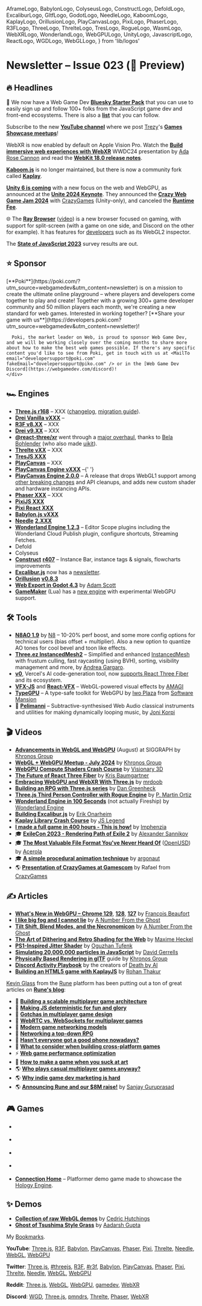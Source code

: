   AframeLogo,
  BabylonLogo,
  ColyseusLogo,
  ConstructLogo,
  DefoldLogo,
  ExcaliburLogo,
  GltfLogo,
  GodotLogo,
  NeedleLogo,
  KaboomLogo,
  KaplayLogo,
  OrillusionLogo,
  PlayCanvasLogo,
  PixiLogo,
  PhaserLogo,
  R3FLogo,
  ThreeLogo,
  ThrelteLogo,
  TresLogo,
  RogueLogo,
  WasmLogo,
  WebXRLogo,
  WonderlandLogo,
  WebGPULogo,
  UnityLogo,
  JavascriptLogo,
  ReactLogo,
  WGDLogo,
  WebGLLogo,
} from 'lib/logos'

# Newsletter – Issue 023 (👀 Preview)

<SubTitleDate value="2024-09-XX" />

<NoBulletListStyles />
<NewsletterStyles />

## 🔥 Headlines

🦋 We now have a Web Game Dev [**Bluesky Starter Pack**](https://go.bsky.app/RXBQnMR) that you can use to easily sign up and follow 100+ folks from the JavaScript game dev and front-end ecosystems. There is also a [**list**](https://bsky.app/profile/verekia.com/lists/3l4dlvh6her2w) that you can follow.

<WGDLogo /> Subscribe to the new [**YouTube channel**](https://www.youtube.com/@webgamedev) where we
post [Trezy](https://bsky.app/profile/trezy.codes)'s [**Games Showcase
meetups**](https://discord.gg/qBvAnA5aUS?event=1283872087345463296)!

<WebXRLogo /> WebXR is now enabled by default on Apple Vision Pro. Watch the [**Build immersive web
experiences with WebXR**](https://www.youtube.com/watch?v=C3XDHjam-eI) WWDC24 presentation by [Ada
Rose Cannon](https://x.com/AdaRoseCannon) and read the [**WebKit 18.0 release
notes**](https://webkit.org/blog/15865/webkit-features-in-safari-18-0/).

<KaboomLogo /> [**Kaboom.js**](https://kaboomjs.com/) is no longer maintained, but there is now a
community fork called <KaplayLogo /> [**Kaplay**](https://kaplayjs.com/).

<UnityLogo /> [**Unity 6 is coming**](https://unity.com/blog/unite-2024-keynote-wrap-up) with a new
focus on the web and WebGPU, as announced at the [**Unite 2024
Keynote**](https://www.youtube.com/live/MbRpch5x4dM?si=Bi8weT5RnV4giU0z&t=5170). They announced the
[**Crazy Web Game Jam 2024**](https://gamejamplus.com/crazywebgamejam2024/) with
[CrazyGames](https://crazygames.com/) (Unity-only), and canceled the [**Runtime
Fee**](https://unity.com/blog/unity-is-canceling-the-runtime-fee).

🌐 The [**Ray Browser**](https://playonray.com/) ([video](https://www.youtube.com/watch?v=teLpRH6mYBA)) is a new browser focused on gaming, with support for split-screen (with a game on one side, and Discord on the other for example). It has features for [developers](https://playonray.com/developers) such as its WebGL2 inspector.

<JavascriptLogo /> The [**State of JavaScript 2023**](https://2023.stateofjs.com/en-US) survey
results are out.

## ⭐️ Sponsor

<div className="flex flex-col gap-5 mt-5">
  <div className="flex flex-col gap-5 lg:flex-row items-center">
    <div className="mx-auto w-full max-w-[140px] h-full max-h-[140px] flex items-center justify-center">
      <a
        href="https://poki.com/?utm_source=webgamedev&utm_content=newsletter"
        target="_blank"
        rel="noopener"
      >
        <PokiLogo className="w-full max-w-130" />
      </a>
    </div>
    <div>
      [**Poki**](https://poki.com/?utm_source=webgamedev&utm_content=newsletter) is on a mission to
      create the ultimate online playground – where players and developers come together to play and
      create! Together with a growing 300+ game developer community and 50 million players each
      month, we're creating a new standard for web games. Interested in working together? [**Share
      your game with
      us**](https://developers.poki.com?utm_source=webgamedev&utm_content=newsletter)!

      Poki, the market leader on Web, is proud to sponsor Web Game Dev, and we will be working closely over the coming months to share more about how to make the best web games possible. If there's any specific content you'd like to see from Poki, get in touch with us at <MailTo email="developersupport@poki.com" fakeEmail="dovelepersoppurt@piko.com" /> or in the [Web Game Dev Discord](https://webgamedev.com/discord)!
    </div>

  </div>
</div>

## 🏎 Engines

- <ThreeLogo /> [**Three.js r168**](https://x.com/threejs/status/1829424284696973740) – XXX
  ([changelog](https://github.com/mrdoob/three.js/releases/tag/r168), [migration
  guide](https://github.com/mrdoob/three.js/wiki/Migration-Guide)).
- <ThreeLogo /> [**Drei Vanilla vXXX**](https://github.com/pmndrs/drei-vanilla/releases) –
- <R3FLogo /> [**R3F v8.XX**](https://github.com/pmndrs/react-three-fiber/releases) – XXX
- <R3FLogo /> [**Drei v9.XX**](https://github.com/pmndrs/drei/releases) – XXX
- <R3FLogo /> [**@react-three/xr**](https://pmndrs.github.io/xr/docs/getting-started/introduction)
  went through a [major overhaul](https://pmnd.rs/blog/reintroducing-react-three-xr), thanks to
  [Bela Bohlender](https://x.com/BelaBohlender) (who also made
  [uikit](https://github.com/pmndrs/uikit)).
- <ThrelteLogo /> [**Threlte vXX**](https://x.com/threlte) – XXX
- <TresLogo /> [**TresJS XXX**](https://github.com/Tresjs/tres/releases)
- <PlayCanvasLogo /> [**PlayCanvas**](https://playcanvas.com/) – XXX
- <PlayCanvasLogo /> [**PlayCanvas Engine vXXX**](https://github.com/playcanvas/engine/releases)
  –{' '}
- <PlayCanvasLogo /> [**PlayCanvas Engine
  2.0.0**](https://blog.playcanvas.com/playcanvas-engine-hits-2-0-0/) – A release that drops WebGL1
  support among [other breaking changes](https://github.com/playcanvas/engine/releases/tag/v2.0.0)
  and API cleanups, and adds new custom shader and hardware instancing APIs.
- <PhaserLogo /> [**Phaser XXX**](https://github.com/photonstorm/phaser/releases) – XXX
- <PixiLogo /> [**PixiJS XXX**](https://github.com/pixijs/pixijs/releases)
- <PixiLogo /> [**Pixi React XXX**](https://github.com/pixijs/pixi-react/releases)
- <BabylonLogo /> [**Babylon.js vXXX**](https://github.com/BabylonJS/Babylon.js/releases)
- <NeedleLogo /> [**Needle**](https://needle.tools/)
  [**2.XXX**](https://github.com/needle-tools/needle-engine-support/releases)
- <WonderlandLogo /> [**Wonderland Engine 1.2.3**](https://wonderlandengine.com/news/release-1.2.3/)
  – Editor Scope plugins including the Wonderland Cloud Publish plugin, configure shortcuts,
  Streaming Fetches.
- <DefoldLogo /> Defold
- <ColyseusLogo /> Colyseus
- <ConstructLogo /> [**Construct**](https://www.construct.net/en)
  [**r407**](https://www.construct.net/en/make-games/releases/stable/r407) – Instance Bar, instance
  tags & signals, flowcharts improvements
- <ExcaliburLogo /> [**Excalibur.js**](https://excaliburjs.com/) now has a
  [newsletter](https://news.excaliburjs.com/).
- <OrillusionLogo /> [**Orillusion**](https://www.orillusion.com/en/)
  [**v0.8.3**](https://github.com/Orillusion/orillusion/releases)
- <GodotLogo /> [**Web Export in Godot
  4.3**](https://godotengine.org/article/progress-report-web-export-in-4-3/) by [Adam
  Scott](https://x.com/scottmada)
- [**GameMaker**](https://gamemaker.io/) (Lua) has a [new engine](https://gamemaker.io/en/blog/gmrt-open-beta) with experimental <WebGPULogo /> WebGPU support.

## 🛠 Tools

- <ThreeLogo /> [**N8AO 1.9**](https://x.com/N8Programs/status/1832234252374523934) by
  [N8](https://x.com/N8Programs) – 10-20% perf boost, and some more config options for technical
  users (bias offset + multiplier). Also a new option to quantize AO tones for cool bevel and toon
  like effects.
- <ThreeLogo /> [**Three.ez InstancedMesh2**](https://github.com/agargaro/instanced-mesh) –
  Simplified and enhanced [InstancedMesh](https://threejs.org/docs/#api/en/objects/InstancedMesh)
  with frustum culling, fast raycasting (using BVH), sorting, visibility management and more, by
  [Andrea Gargaro](https://x.com/agargaro_dev).
- <R3FLogo /> [**v0**](https://x.com/v0/status/1829224860158992721), Vercel's AI code-generation
  tool, now [supports React Three Fiber](https://x.com/v0/status/1829224860158992721) and its
  ecosystem.
- <JavascriptLogo /> [**VFX-JS**](https://amagi.dev/vfx-js/) and
  <ReactLogo /> [**React-VFX**](https://amagi.dev/react-vfx/) – WebGL-powered visual effects by [AMAGI](https://x.com/amagitakayosi)
- <WebGPULogo /> [**TypeGPU**](https://docs.swmansion.com/TypeGPU/) – A type-safe toolkit for WebGPU
  by [Iwo Plaza](https://x.com/iwoplaza) from [Software Mansion](https://x.com/swmansion)
- 🎵 [**Pelimanni**](https://github.com/vuoro/pelimanni/) – Subtractive-synthesised Web Audio classical instruments and utilities for making dynamically looping music, by [Joni Korpi](https://bsky.app/profile/jonikorpi.com)

## 🎬 Videos

- <WebGLLogo /> <WebGPULogo /> [**Advancements in WebGL and
  WebGPU**](https://www.youtube.com/watch?v=Omx-alEc1yk) (August) at SIGGRAPH by [Khronos
  Group](https://www.khronos.org/)
- <WebGLLogo /> <WebGPULogo /> [**WebGL + WebGPU Meetup - July
  2024**](https://www.youtube.com/watch?v=Omx-alEc1yk) by [Khronos Group](https://www.khronos.org/)
- <WebGPULogo /> [**WebGPU Compute Shaders Crash
  Course**](https://www.youtube.com/watch?v=47bgA5TQwmc) by [Visionary 3D
  ](https://x.com/visionary_3_d)
- <R3FLogo /> [**The Future of React Three
  Fiber**](https://gitnation.com/contents/from-websites-to-games-the-future-of-react-three-fiber) by
  [Kris Baumgartner](https://github.com/krispya)
- <ThreeLogo /> [**Embracing WebGPU and WebXR With
  Three.js**](https://www.youtube.com/watch?v=7we9mqIOKyw) by [mrdoob](https://x.com/mrdoob)
- <ThreeLogo /> [**Building an RPG with Three.js
  series**](https://www.youtube.com/playlist?list=PLtzt35QOXmkKkZL63E3IXDxqvP13MHyTE) by [Dan
  Greenheck](https://x.com/dangreenheck)
- <RogueLogo /> [**Three.js Third Person Controller with Rogue
  Engine**](https://www.youtube.com/watch?v=OIorPLKWCv4) by [P. Martin
  Ortiz](https://x.com/BeardScript)
- <WonderlandLogo /> [**Wonderland Engine in 100
  Seconds**](https://www.youtube.com/watch?v=fSe3Kv5NlWQ) (not actually Fireship) by [Wonderland
  Engine](https://x.com/WebXREngine)
- <ExcaliburLogo /> [**Building Excalibur.js**](https://www.youtube.com/watch?v=-pvSQkigIYA) by
  [Erik Onarheim](https://x.com/ErikOnarheim)
- <KaplayLogo /> [**Kaplay Library Crash Course**](https://www.youtube.com/watch?v=FdEYxGoy5_c) by
  [JS Legend](https://x.com/JSLegendDev)
- <UnityLogo /> [**I made a full game in 400 hours - This is
  how!**](https://www.youtube.com/watch?v=6L3Z3JI1HvE) by [Imphenzia](https://x.com/Imphenzia)
- 🎓 [**ExileCon 2023 - Rendering Path of Exile 2**](https://www.youtube.com/watch?v=TrHHTQqmAaM) by [Alexander Sannikov](https://www.youtube.com/@Alexander_Sannikov)
- 🎓 [**The Most Valuable File Format You've Never Heard Of**](https://www.youtube.com/watch?v=_N--2xOXEN0) ([OpenUSD](https://openusd.org/)) by [Acerola](https://x.com/Acerola_t)
- 🎓 [**A simple procedural animation technique**](https://www.youtube.com/watch?v=qlfh_rv6khY) by [argonaut](https://x.com/argonautcode)
- 🌎 [**Presentation of CrazyGames at Gamescom**](https://www.youtube.com/watch?v=5GNChywzr6g) by Rafael from [CrazyGames](https://x.com/CrazyGamesCom)

## ✍️ Articles

- <WebGPULogo /> [**What's New in WebGPU – Chrome
  129**](https://developer.chrome.com/blog/new-in-webgpu-129),
  [**128**](https://developer.chrome.com/blog/new-in-webgpu-128),
  [**127**](https://developer.chrome.com/blog/new-in-webgpu-127) by [François
  Beaufort](https://x.com/quicksave2k)
- <ThreeLogo /> [**I like big fog and I cannot
  lie**](https://www.anumberfromtheghost.com/blog/dynamic-fog) by [A Number From the
  Ghost](https://x.com/jittercub)
- <ThreeLogo /> [**Tilt Shift, Blend Modes, and the
  Necronomicon**](https://www.anumberfromtheghost.com/blog/tilt-shift) by [A Number From the
  Ghost](https://x.com/jittercub)
- <R3FLogo /> [**The Art of Dithering and Retro Shading for the
  Web**](https://blog.maximeheckel.com/posts/the-art-of-dithering-and-retro-shading-web/) by [Maxime
  Heckel](https://x.com/MaximeHeckel)
- <R3FLogo /> [**PS1-Inspired Jitter
  Shader**](https://tympanus.net/codrops/2024/09/03/how-to-create-a-ps1-inspired-jitter-shader-with-react-three-fiber/)
  by [Oguzhan Tufenk](https://x.com/otfnk)
- <JavascriptLogo /> [**Simulating 20,000,000 particles in
  JavaScript**](https://dgerrells.com/blog/how-fast-is-javascript-simulating-20-000-000-particles)
  by [David Gerrells](https://dgerrells.com/)
- <GltfLogo /> [**Physically Based Rendering in glTF**](https://www.khronos.org/gltf/pbr) guide by
  [Khronos Group](https://www.khronos.org/)
- <DiscordIcon className="size-5 inline-flex align-middle relative -top-[2px]" /> [**Discord Activity
  Playbook**](https://playroom.substack.com/p/discord-activity-playbook) by the creators of [Death by
  AI](https://deathbyai.gg/)
- <KaplayLogo /> [**Building an HTML5 game with
  KaplayJS**](https://rohankumarthakur.co.in/blog/build-a-html5-game) by [Rohan
  Thakur](https://x.com/tweets_thakur)

[Kevin Glass](https://x.com/cokeandcode) from the [Rune](https://www.rune.ai/) platform has been putting out a ton of great articles on [**Rune's blog**](https://developers.rune.ai/blog/):

- 📡 [**Building a scalable multiplayer game architecture**](https://developers.rune.ai/blog/building-a-scalable-multiplayer-game-architecture)
- 📡 [**Making JS deterministic for fun and glory**](https://developers.rune.ai/blog/making-js-deterministic-for-fun-and-glory/)
- 📡 [**Gotchas in multiplayer game design**](https://developers.rune.ai/blog/gotchas-in-multiplayer-game-design)
- 📡 [**WebRTC vs. WebSockets for multiplayer games**](https://developers.rune.ai/blog/webrtc-vs-websockets-for-multiplayer-games)
- 📡 [**Modern game networking models**](https://developers.rune.ai/blog/modern-game-networking-models)
- 📡 [**Networking a top-down RPG**](https://developers.rune.ai/blog/top-down-synchronization)
- 📱 [**Hasn’t everyone got a good phone nowadays?**](https://developers.rune.ai/blog/hasnt-everyone-got-a-good-phone-nowadays/)
- 📱 [**What to consider when building cross-platform games**](https://developers.rune.ai/blog/what-to-consider-when-building-cross-platform-games)
- ⚡️ [**Web game performance optimization**](https://developers.rune.ai/blog/web-game-performance-optimization/)
- 🎨 [**How to make a game when you suck at art**](https://developers.rune.ai/blog/how-to-make-a-game-when-you-suck-at-art)
- 🌎 [**Who plays casual multiplayer games anyway?**](https://developers.rune.ai/blog/who-plays-casual-multiplayer-web-games-anyway)
- 🌎 [**Why indie game dev marketing is hard**](https://developers.rune.ai/blog/why-indie-game-dev-marketing-is-hard/)
- 🌎 [**Announcing Rune and our $8M raise!**](https://updates.rune.ai/announcing-dusk-and-our-8m-raise/) by [Sanjay Guruprasad](https://x.com/sanjaypojo)

## 🎮 Games

- <GameRelease
    title="SquadBlast"
    url="https://webgamer.io/en/g/squadblast"
    developer="UltraHorse"
    developerUrl="https://ultra.horse/"
    description="Multiplayer 2D hero shooter and platformer."
    EngineIcon={UnityLogo}
  />
- <GameRelease
    title="Kour.io"
    url="https://webgamer.io/en/g/kour-io"
    developer="LEGiON Platforms"
    developerUrl="https://legionplatforms.com/"
    description="Multiplayer FPS."
    EngineIcon={UnityLogo}
  />
- <GameRelease
    title="Bulletz.io"
    url="https://webgamer.io/en/g/bulletz-io"
    developer="Luke Wood"
    developerUrl="https://lukewood.xyz/"
    description="Agar-inspired game where grow in size by consuming other players."
    EngineIcon={ThreeLogo}
  />
- <GameRelease
    title="WorldGuessr"
    url="https://webgamer.io/en/g/worldguessr"
    developer="Gautam"
    developerUrl="https://codergautam.dev/"
    description="Open-source geography game inspired by GeoGuessr."
    EngineIcon={ReactLogo}
  />

- [**Connection Home**](https://hologydev.itch.io/connection-home) – Platformer demo game made to showcase the [Hology Engine](https://hology.app/).

## ✨ Demos

- <WebGLLogo /> [**Collection of raw WebGL demos**](https://github.com/cedric-h/linear-webgl) by
  [Cedric Hutchings](https://ced.quest/)
- <ThreeLogo /> [**Ghost of Tsushima Style Grass**](https://ghost-of-tsushima-grass.vercel.app/) by
  [Aadarsh Gupta](https://x.com/AadarshGupta80)

My [Bookmarks](https://x.com/i/bookmarks).

**YouTube**:
[Three.js](https://www.youtube.com/results?search_query=three+js),
[R3F](https://www.youtube.com/results?search_query=react+three+fiber),
[Babylon](https://www.youtube.com/results?search_query=babylon+js),
[PlayCanvas](https://www.youtube.com/results?search_query=playcanvas),
[Phaser](https://www.youtube.com/results?search_query=phaser+js),
[Pixi](https://www.youtube.com/results?search_query=pixi+js),
[Threlte](https://www.youtube.com/results?search_query=threlte),
[Needle](https://www.youtube.com/results?search_query=needle+tools),
[WebGL](https://www.youtube.com/results?search_query=webgl),
[WebGPU](https://www.youtube.com/results?search_query=webgpu)

**Twitter**:
[Three.js](https://x.com/threejs),
[#threejs](https://x.com/hashtag/threejs),
[R3F](https://x.com/0xca0a),
[#r3f](https://x.com/hashtag/r3f),
[Babylon](https://x.com/babylonjs),
[PlayCanvas](https://x.com/playcanvas),
[Phaser](https://x.com/phaser_),
[Pixi](https://x.com/PixiJS),
[Threlte](https://x.com/threlte),
[Needle](https://x.com/NeedleTools),
[WebGL](https://x.com/WebGL),
[WebGPU](https://x.com/WebGPU)

**Reddit**:
[Three.js](https://www.reddit.com/r/threejs/top/?t=month),
[WebGL](https://www.reddit.com/r/webgl/top/?t=month),
[WebGPU](https://www.reddit.com/r/webgpu/top/?t=month),
[gamedev](https://www.reddit.com/r/gamedev/top/?t=month),
[WebXR](https://www.reddit.com/r/webxr/top/?t=month)

**Discord**:
[WGD](https://discord.com/channels/1032873609280106566/1051338271097094165),
[Three.js](https://discord.com/channels/685241246557667386/1022153550115131473),
[pmndrs](https://discord.com/channels/740090768164651008/1047453248044412968),
[Threlte](https://discord.com/channels/985983540804091964/986223463322771487),
[Phaser](https://discord.com/channels/244245946873937922/1020022549247164466),
[WebXR](https://discord.com/channels/758943204715659264/759559568321282109)

<NewsletterFooter tweetId="WILL_BE_UPDATED_IN_A_MINUTE" />

